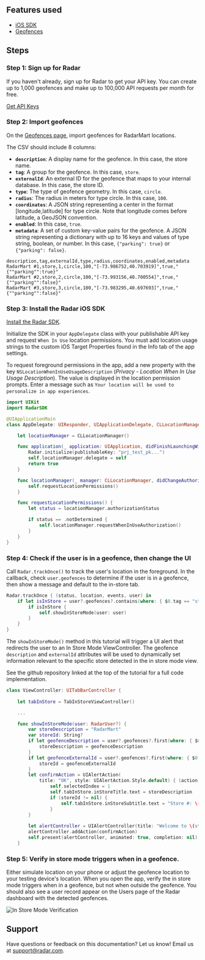 ## Features used

- [iOS SDK](/sdk/ios)
- [Geofences](/geofences)

## Steps

### Step 1: Sign up for Radar

If you haven't already, sign up for Radar to get your API key. You can create up to 1,000 geofences and make up to 100,000 API requests per month for free.

<p> <a className="btn btn-large btn-primary" href="https://radar.com/signup">Get API Keys</a> </p>

### Step 2: Import geofences

On the [Geofences page](https://radar.com/dashboard), import geofences for RadarMart locations.

The CSV should include 8 columns:

- **`description`**: A display name for the geofence. In this case, the store name.
- **`tag`**: A group for the geofence. In this case, `store`.
- **`externalId`**: An external ID for the geofence that maps to your internal database. In this case, the store ID.
- **`type`**: The type of geofence geometry. In this case, `circle`.
- **`radius`**: The radius in meters for type circle. In this case, `100`.
- **`coordinates`**: A JSON string representing a center in the format [longitude,latitude] for type circle. Note that longitude comes before latitude, a GeoJSON convention.
- **`enabled`**: In this case, `true`.
- **`metadata`**: A set of custom key-value pairs for the geofence. A JSON string representing a dictionary with up to 16 keys and values of type string, boolean, or number. In this case, `{"parking": true}` or `{"parking": false}`.

```csv
description,tag,externalId,type,radius,coordinates,enabled,metadata
RadarMart #1,store,1,circle,100,"[-73.986752,40.703919]",true,"{""parking"":true}"
RadarMart #2,store,2,circle,100,"[-73.993156,40.700554]",true,"{""parking"":false}"
RadarMart #3,store,3,circle,100,"[-73.983295,40.697693]",true,"{""parking"":false}"
```

### Step 3: Install the Radar iOS SDK

[Install the Radar SDK](/sdk/ios).

Initialize the SDK in your `AppDelegate` class with your publishable API key and request `When In Use` location permissions. You must add location usage strings to the custom iOS Target Properties found in the Info tab of the app settings. 

To request foreground permissions in the app, add a new property with the key `NSLocationWhenInUseUsageDescription` (_Privacy - Location When In Use Usage Description_). The value is displayed in the location permission prompts. Enter a message such as `Your location will be used to personalize in app experiences`.

```swift
import UIKit
import RadarSDK

@UIApplicationMain
class AppDelegate: UIResponder, UIApplicationDelegate, CLLocationManagerDelegate {

    let locationManager = CLLocationManager()

    func application(_ application: UIApplication, didFinishLaunchingWithOptions launchOptions: [UIApplication.LaunchOptionsKey: Any]?) -> Bool {
        Radar.initialize(publishableKey: "prj_test_pk...")
        self.locationManager.delegate = self
        return true
    }

    func locationManager(_ manager: CLLocationManager, didChangeAuthorization status: CLAuthorizationStatus) {
        self.requestLocationPermissions()
    }

    func requestLocationPermissions() {
        let status = locationManager.authorizationStatus

        if status == .notDetermined {
            self.locationManager.requestWhenInUseAuthorization()
        }
    }
}
```

### Step 4: Check if the user is in a geofence, then change the UI

Call `Radar.trackOnce()` to track the user's location in the foreground. In the callback, check `user.geofences` to determine if the user is in a geofence, then show a message and default to the in-store tab.

```swift
Radar.trackOnce { (status, location, events, user) in
    if let isInStore = user?.geofences?.contains(where: { $0.tag == "store" }) {
        if isInStore {
            self.showInStoreMode(user: user)
        }
    }
}
```

The `showInStoreMode()` method in this tutorial will trigger a UI alert that redirects the user to an In Store Mode ViewController. The geofence `description` and `externalId` attributes will be used to dynamically set information relevant to the specific store detected in the in store mode view.

See the github repository linked at the top of the tutorial for a full code implementation.

```swift
class ViewController: UITabBarController {
    
    let tabInStore = TabInStoreViewController()

    ...

    func showInStoreMode(user: RadarUser?) {
        var storeDescription = "RadarMart"
        var storeId: String?
        if let geofenceDescription = user?.geofences?.first(where: { $0.tag == "store" })?.__description {
            storeDescription = geofenceDescription
        }
        if let geofenceExternalId = user?.geofences?.first(where: { $0.tag == "store" })?.externalId {
            storeId = geofenceExternalId
        }
        let confirmAction = UIAlertAction(
            title: "OK", style: UIAlertAction.Style.default) { (action) in
                self.selectedIndex = 1
                self.tabInStore.inStoreTitle.text = storeDescription
                if (storeId != nil) {
                    self.tabInStore.inStoreSubtitle.text = "Store #: \(String(describing: storeId))"
                }
        }
        
        let alertController = UIAlertController(title: "Welcome to \(storeDescription)!", message: nil, preferredStyle: .alert)
        alertController.addAction(confirmAction)
        self.present(alertController, animated: true, completion: nil)
    }
```

### Step 5: Verify in store mode triggers when in a geofence.

Either simulate location on your phone or adjust the geofence location to your testing device's location. When you open the app, verify the in store mode triggers when in a geofence, but not when outside the geofence.  You should also see a user record appear on the Users page of the Radar dashboard with the detected geofences.

![In Store Mode Verification](/gif/tutorials/in-store-mode/verify_in_store_mode_ios.gif)

## Support

Have questions or feedback on this documentation? Let us know! Email us at [support@radar.com](mailto:support@radar.com).
